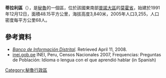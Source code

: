 '''蒂拉利區'''（{{lang-es|Distrito de Tilali}}），是[[秘魯|秘魯]]的一個區，位於該國東南部[[普諾大區|普諾大區]]的[[莫霍省|莫霍省]]，始建於1991年12月12日，面積48.15平方公里，海拔高度3,840米，2005年人口3,255，人口密度每平方公里68人。

==參考資料==
*''[https://web.archive.org/web/20080423164200/http://desa.inei.gob.pe/mapas/bid/ Banco de Información Distrital]''. Retrieved April 11, 2008.
*[https://web.archive.org/web/20130127005551/http://iinei.inei.gob.pe/iinei/RedatamCpv2007.asp?id=ResultadosCensales%3Fori%3DC inei.gob.pe] INEI, Peru, Censos Nacionales 2007, Frequencias: Preguntas de Población: Idioma o lengua con el que aprendió hablar (in Spanish)

{{Peru-geo-stub}}
[[Category:秘魯行政區|Category:秘魯行政區]]